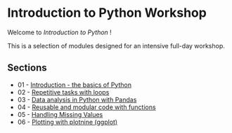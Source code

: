 # Introduction to Python Workshop

Welcome to _Introduction to Python_ !

This is a selection of modules designed for an intensive full-day workshop.

## Sections

* 01 - [Introduction - the basics of Python](notebooks/intro.qmd)
* 02 - [Repetitive tasks with loops](notebooks/loops.qmd)
* 03 - [Data analysis in Python with Pandas](notebooks/working_with_data.qmd)
* 04 - [Reusable and modular code with functions](notebooks/functions.qmd)
* 05 - [Handling Missing Values](notebooks/missing_values.qmd)
* 06 - [Plotting with plotnine (ggplot)](notebooks/plotting_with_plotnine.qmd)
